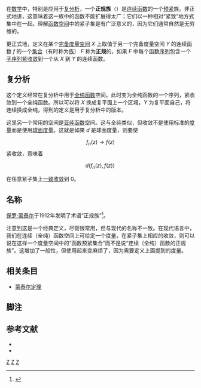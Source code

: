 在[[数学|数学]]中，特别是应用于[[复分析|复分析]]，一个'''正规族'''（{{lang|en|normal family}}）是[[连续函数|连续函数]]的一个[[相对紧子集|预紧]]族。非正式地讲，这意味着这一族中的函数不能扩展得太广；它们以一种相对“紧致”地方式集中在一起。理解[[函数空间|函数空间]]中的紧子集是有广泛意义的，因为它们通常自然是无穷维的。

更正式地，定义在某个[[完备度量空间|完备度量空间]] ''X'' 上取值于另一个完备度量空间 ''Y'' 的连续函数 ''f'' 的一个[[集合|集合]]（有时称为[[族_(数学)|族]]） ''F'' 称为'''正规'''的，如果 ''F'' 中每个函数[[序列|序列]]包含一个[[子序列|子序列]][[緊緻收斂|紧收敛]]到一个从 ''X'' 到 ''Y'' 的连续函数。

==复分析==

这个定义经常在复分析中用于[[全纯函数|全纯函数]]空间。此时变为全纯函数的一个序列，紧收敛到一个全纯函数。所以可以将 ''X'' 换成复平面上一个区域，''Y'' 为复平面自己，将连续换成全纯，得到的定义是用于复分析中的版本。

这里另一个常用的空间是[[亚纯函数|亚纯函数]]空间。这与全纯类似，但收敛不是使用标准的[[度量空间|度量]]而是使用[[黎曼球面|球面度量]]。这就是如果 ''d'' 是球面度量，则要使

:<math>f_n(z) \to f(z)</math> 
紧收敛，意味着

:<math>d\left(f_n(z),f(z)\right)\, </math>

在任意紧子集上[[一致收敛|一致收敛]]到 0。

==名称==

[[保罗·蒙泰尔|保罗·蒙泰尔]]于1912年发明了术语“正规族”<ref>{{cite book
| url = http://books.google.ca/books?id=BHc2b0iCoy8C
| title = Classical Topics in Complex Function Theory
| author = Reinhold Remmert, Leslie Kay
| publisher = Springer
| year = 1998
| pages = 154
| accessdate = 2009-03-01
| archive-date = 2012-10-23
| archive-url = https://web.archive.org/web/20121023232537/http://books.google.ca/books?id=BHc2b0iCoy8C
| dead-url = no
}}</ref>。

注意到这是一个经典定义，尽管很常用，但与现代的名称不一致。在现代语言中，我们在连续（全纯）函数空间上可给定一个度量，在紧子集上相应的收敛，则可以说在这样一个度量空间中的“函数预紧集合”而不是说“连续（全纯）函数的正规族”。这增加了一般性，但使用起来变麻烦了，因为需要定义上面提到的度量。

==相关条目==

*[[蒙泰尔定理|蒙泰尔定理]]

==脚注==
{{reflist}}

==参考文献==
*{{cite book | author = John B. Conway | title = Functions of One Complex Variable I | url = https://archive.org/details/isbn_9781461263142 | publisher = Springer-Verlag | year = 1978 | isbn=0-387-90328-3 }}
*{{cite book | author = J. L. Schiff | title = Normal Families | publisher = Springer-Verlag | year = 1993 | isbn=0-387-97967-0 }}

{{planetmath|title=normal family|id=5753}}

[[Category:连续映射|Z]]
[[Category:函数空间的拓扑|Z]]
[[Category:复分析|Z]]